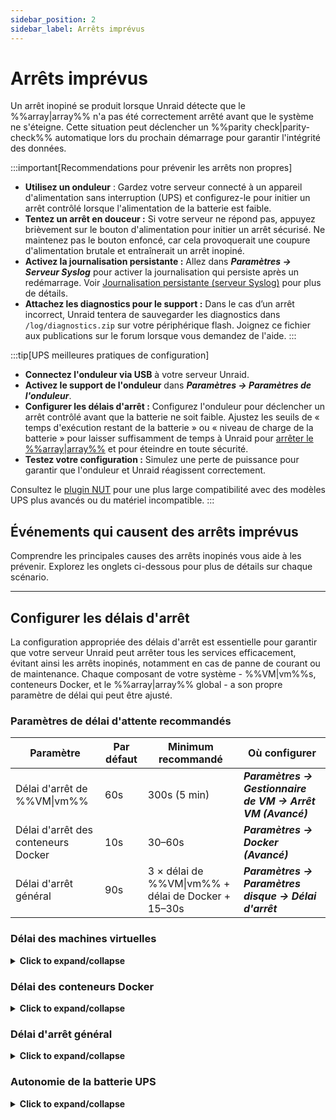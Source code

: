 ```yaml
---
sidebar_position: 2
sidebar_label: Arrêts imprévus
---
```



# Arrêts imprévus

Un arrêt inopiné se produit lorsque Unraid détecte que le %%array|array%% n'a pas été correctement arrêté avant que le système ne s'éteigne. Cette situation peut déclencher un %%parity check|parity-check%% automatique lors du prochain démarrage pour garantir l'intégrité des données.

:::important[Recommendations pour prévenir les arrêts non propres]

- **Utilisez un onduleur** : Gardez votre serveur connecté à un appareil d'alimentation sans interruption (UPS) et configurez-le pour initier un arrêt contrôlé lorsque l'alimentation de la batterie est faible.
- **Tentez un arrêt en douceur :** Si votre serveur ne répond pas, appuyez brièvement sur le bouton d'alimentation pour initier un arrêt sécurisé. Ne maintenez pas le bouton enfoncé, car cela provoquerait une coupure d'alimentation brutale et entraînerait un arrêt inopiné.
- **Activez la journalisation persistante :** Allez dans ***Paramètres → Serveur Syslog*** pour activer la journalisation qui persiste après un redémarrage. Voir [Journalisation persistante (serveur Syslog)](../diagnostics/capture-diagnostics-and-logs.mdx#persistent-logs-syslog-server) pour plus de détails.
- **Attachez les diagnostics pour le support&nbsp;:** Dans le cas d’un arrêt incorrect, Unraid tentera de sauvegarder les diagnostics dans `/log/diagnostics.zip` sur votre périphérique flash. Joignez ce fichier aux publications sur le forum lorsque vous demandez de l'aide.
  :::

:::tip[UPS meilleures pratiques de configuration]

- **Connectez l'onduleur via USB** à votre serveur Unraid.
- **Activez le support de l'onduleur** dans ***Paramètres → Paramètres de l'onduleur***.
- **Configurer les délais d'arrêt :** Configurez l'onduleur pour déclencher un arrêt contrôlé avant que la batterie ne soit faible. Ajustez les seuils de « temps d'exécution restant de la batterie » ou « niveau de charge de la batterie » pour laisser suffisamment de temps à Unraid pour [arrêter le %%array|array%%](../../using-unraid-to/manage-storage/array-configuration.mdx#startstop-the-array) et pour éteindre en toute sécurité.
- **Testez votre configuration :** Simulez une perte de puissance pour garantir que l'onduleur et Unraid réagissent correctement.

Consultez le [plugin NUT](https://unraid.net/community/apps/c/plugins/p4?srsltid=AfmBOop675PrJQW4iqb4JBN3GyPpwDDiSmnZReq78t27XyxkFdMX8inO#:~:text=NUT%20%2D%20Network%20UPS%20Tools) pour une plus large compatibilité avec des modèles UPS plus avancés ou du matériel incompatible.
:::

## Événements qui causent des arrêts imprévus

Comprendre les principales causes des arrêts inopinés vous aide à les prévenir. Explorez les onglets ci-dessous pour plus de détails sur chaque scénario.

<Tabs>
  <TabItem value="puissance" label="Perte de puissance inattendue" default>
    <UncleanShutdownsPower />
  </TabItem>

  <TabItem value="flash" label="Défaillance du lecteur flash">
    <UncleanShutdownsFlash />
  </TabItem>

  <TabItem value="terminal" label="Ouvrir des sessions terminal">
    <UncleanShutdownsTerminal />
  </TabItem>
</Tabs>

---

## Configurer les délais d'arrêt

La configuration appropriée des délais d'arrêt est essentielle pour garantir que votre serveur Unraid peut arrêter tous les services efficacement, évitant ainsi les arrêts inopinés, notamment en cas de panne de courant ou de maintenance. Chaque composant de votre système - %%VM|vm%%s, conteneurs Docker, et le %%array|array%% global - a son propre paramètre de délai qui peut être ajusté.

### Paramètres de délai d'attente recommandés

| Paramètre                           | Par défaut | Minimum recommandé                                 | Où configurer                                             |
| ----------------------------------- | ---------- | -------------------------------------------------- | --------------------------------------------------------- |
| Délai d'arrêt de %%VM\|vm%%         | 60s        | 300s (5 min)                                       | ***Paramètres → Gestionnaire de VM → Arrêt VM (Avancé)*** |
| Délai d'arrêt des conteneurs Docker | 10s        | 30–60s                                             | ***Paramètres → Docker (Avancé)***                        |
| Délai d'arrêt général               | 90s        | 3 × délai de %%VM\|vm%% + délai de Docker + 15–30s | ***Paramètres → Paramètres disque → Délai d'arrêt***      |

### Délai des machines virtuelles

<details>
  <summary><strong>Click to expand/collapse</strong></summary>

  Unraid arrête d'abord toutes les machines virtuelles configurées (%%VMs|vm%%) avant d'interrompre les conteneurs Docker ou l'%%array|array%% elle-même. Le délai d'arrêt de la VM détermine combien de temps Unraid attend que chaque %%VM|vm%% s'arrête correctement.

  <h4>Où définir</h4>

  - ***Paramètres → Gestionnaire de VM → Arrêt VM*** (vue Avancée activée)

  <h4>Considérer</h4>

  - %%VMs|vm%% sous Windows peuvent prendre plus de temps à s'arrêter, surtout si des mises à jour sont en attente ou si la %%VM|vm%% est en veille/hibernation.
  - Si le délai est trop court, les %%VMs|vm%% s'arrêteront de force, risquant une perte de données ou une corruption.

  <h4>Bonne pratique</h4>

  Réglez le délai sur au moins 300 secondes (5 minutes) pour les %%VMs|vm%% Windows. Planifiez les mises à jour pour qu'elles s'exécutent au démarrage, et non à l'arrêt, afin d'éviter les retards.
</details>

### Délai des conteneurs Docker

<details>
  <summary><strong>Click to expand/collapse</strong></summary>

  Après les %%VMs|vm%%, Unraid arrête tous les conteneurs Docker en cours d'exécution. Le délai d'arrêt du conteneur Docker contrôle combien de temps Unraid attend pour que chaque conteneur se termine proprement.

  <h4>Où définir</h4>

  - ***Paramètres → Docker*** (vue avancée activée)

  <h4>Considérer</h4>

  - Les conteneurs sont arrêtés en parallèle.
  - Les conteneurs complexes, ou ceux avec de grandes bases de données, peuvent nécessiter plus de 10 secondes par défaut pour s'arrêter en toute sécurité.
  - Si le temps imparti expire, les conteneurs sont arrêtés de force.

  <h4>Bonne pratique</h4>
  Augmentez le délai à 30-60 secondes si vous exécutez des conteneurs Docker qui nécessitent un temps d'arrêt supplémentaire.
</details>

### Délai d'arrêt général

<details>
  <summary><strong>Click to expand/collapse</strong></summary>

  Le délai d'arrêt global est le temps maximum qu'Unraid permet pour tous les processus d'arrêt - %%VM|vm%%s, Docker, et opérations sur les disques - avant de forcer un arrêt.

  <h4>Où définir</h4>

  - ***Paramètres → Paramètres disque → Délai d'arrêt***

  <h4>Comment calculer</h4>

  Additionnez vos délais %%VM|vm%% et Docker, puis ajoutez 15–30 secondes pour le démontage des disques et d'autres processus.

  - Exemple : `3 × délai d'arrêt ***VM*** + délai d'arrêt ***Docker*** + 15–30 secondes`

  <h4>Bonne pratique</h4>
  Réglez ce minuteur suffisamment haut pour couvrir votre scénario d'arrêt le plus lent, surtout si vous avez de nombreux lecteurs ou un grand %%array|array%%.
</details>

### Autonomie de la batterie UPS

<details>
  <summary><strong>Click to expand/collapse</strong></summary>

  Votre UPS doit fournir suffisamment de temps de fonctionnement pour permettre à tous les délais d'arrêt de prendre fin avant que le serveur ne perde du courant.

  <h4>Où définir</h4>

  - ***Paramètres → Paramètres de l’onduleur*** (voir **Temps restant** avec tous les disques en rotation)

  <h4>Considérer</h4>

  - L'onduleur doit initier un arrêt suffisamment tôt pour permettre à la séquence d'arrêt complète de se terminer.
  - Si la batterie se décharge avant que l'arrêt ne soit terminé, vous risquez un arrêt imprévu et une possible perte de données.

  <h4>Bonne pratique</h4>

  Testez votre onduleur en simulant une panne de courant et en confirmant qu'Unraid s'arrête proprement avec du temps devant lui.
</details>
